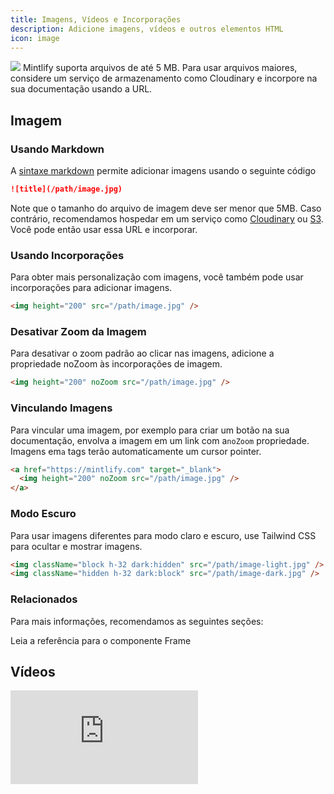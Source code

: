 ```yaml
---
title: Imagens, Vídeos e Incorporações
description: Adicione imagens, vídeos e outros elementos HTML
icon: image
---
```


<img className="rounded-xl" src="https://mintlify-assets.b-cdn.net/bigbend.jpg" />

<Info>
  Mintlify suporta arquivos de até 5 MB. Para usar arquivos maiores, considere um serviço de armazenamento como Cloudinary e incorpore na sua documentação usando a URL.
</Info>

## Imagem

### Usando Markdown

A [sintaxe markdown](https://www.markdownguide.org/basic-syntax/#images) permite adicionar imagens usando o seguinte código

```md
![title](/path/image.jpg)
```

Note que o tamanho do arquivo de imagem deve ser menor que 5MB. Caso contrário, recomendamos hospedar em um serviço como [Cloudinary](https://cloudinary.com/) ou [S3](https://aws.amazon.com/s3/). Você pode então usar essa URL e incorporar.

### Usando Incorporações

Para obter mais personalização com imagens, você também pode usar incorporações para adicionar imagens.

```html
<img height="200" src="/path/image.jpg" />
```

### Desativar Zoom da Imagem

Para desativar o zoom padrão ao clicar nas imagens, adicione a propriedade noZoom às incorporações de imagem.

```html
<img height="200" noZoom src="/path/image.jpg" />
```

### Vinculando Imagens

Para vincular uma imagem, por exemplo para criar um botão na sua documentação, envolva a imagem em um link com a`noZoom` propriedade. Imagens em`a` tags terão automaticamente um cursor pointer.

```html
<a href="https://mintlify.com" target="_blank">
  <img height="200" noZoom src="/path/image.jpg" />
</a>
```

### Modo Escuro

Para usar imagens diferentes para modo claro e escuro, use Tailwind CSS para ocultar e mostrar imagens.

```html
<img className="block h-32 dark:hidden" src="/path/image-light.jpg" />
<img className="hidden h-32 dark:block" src="/path/image-dark.jpg" />
```

### Relacionados

Para mais informações, recomendamos as seguintes seções:

<Card title="Frame Component Reference" icon="frame" href="/content/components/frames">
  Leia a referência para o componente Frame
</Card>

## Vídeos

<iframe className="w-full aspect-video rounded-xl" src="https://www.youtube.com/embed/4KzFe50RQkQ" title="YouTube video player" frameBorder="0" allow="accelerometer; autoplay; clipboard-write; encrypted-media; gyroscope; picture-in-picture" allowFullScreen />

<br />

<Tip>
  Mintlify suporta [tags HTML em Markdown](https://www.markdownguide.org/basic-syntax/#html). Isso é útil se você preferir tags HTML à sintaxe Markdown, e permite criar documentação com flexibilidade infinita.
</Tip>

Para vídeos do YouTube use:

```html
<iframe
  width="560"
  height="315"
  src="https://www.youtube.com/embed/4KzFe50RQkQ"
  title="YouTube video player"
  frameborder="0"
  allow="accelerometer; autoplay; clipboard-write; encrypted-media; gyroscope; picture-in-picture"
  allowfullscreen
></iframe>
```

Para outros vídeos, use:

```html
<video
  controls
  className="w-full aspect-video"
  src="link-to-your-video.com"
></video>
```

Para reproduzir o vídeo automaticamente, use:

```html
<video
  autoPlay
  muted
  loop
  playsInline
  className="w-full aspect-video"
  src="link-to-your-video.com"
></video>
```

<Warning>
  Como o Mintlify precisa aderir à sintaxe JSX, atributos com duas palavras precisam ser escritos em camelCase: autoPlay, playsInline.
</Warning>

## iFrames

Carrega outra página HTML dentro do documento.

```html
<iframe src="https://www.youtube.com/embed/4KzFe50RQkQ"> </iframe>
```

<Tip>
  Embora não seja obrigatório, recomendamos adicionar os`alt` e `title` atributos às imagens para melhor SEO e acessibilidade. Saiba mais em[SEO de imagem](https://yoast.com/image-seo-alt-tag-and-title-tag-optimization/).
</Tip>
